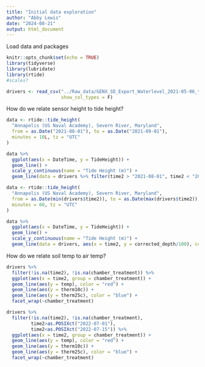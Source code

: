 ```yaml
---
title: "Initial data exploration"
author: "Abby Lewis"
date: "2024-08-21"
output: html_document
---
```


Load data and packages

```r
knitr::opts_chunk$set(echo = TRUE)
library(tidyverse)
library(lubridate)
library(rtide)
#scales?

drivers <- read_csv("../Raw_data/GENX_SD_Export_Waterlevel_2021-05-06_to_2022-12-30_derived_clean_btemps.csv", 
                    show_col_types = F)
```

How do we relate sensor height to tide height?

```r
data <- rtide::tide_height(
  "Annapolis (US Naval Academy), Severn River, Maryland",
  from = as.Date("2021-08-01"), to = as.Date("2021-09-01"),
  minutes = 10L, tz = "UTC"
)

data %>%
  ggplot(aes(x = DateTime, y = TideHeight)) +
  geom_line() +
  scale_y_continuous(name = "Tide Height (m)") +
  geom_line(data = drivers %>% filter(time2 > "2021-08-01", time2 < "2021-09-01"), aes(x = time2, y = corrected_depth/100), color = "red")

data <- rtide::tide_height(
  "Annapolis (US Naval Academy), Severn River, Maryland",
  from = as.Date(min(drivers$time2)), to = as.Date(max(drivers$time2)),
  minutes = 60, tz = "UTC"
)

data %>%
  ggplot(aes(x = DateTime, y = TideHeight)) +
  geom_line() +
  scale_y_continuous(name = "Tide Height (m)") +
  geom_line(data = drivers, aes(x = time2, y = corrected_depth/100), color = "red")
```

How do we relate soil temp to air temp?

```r
drivers %>%
  filter(!is.na(time2), !is.na(chamber_treatment)) %>%
  ggplot(aes(x = time2, group = chamber_treatment)) +
  geom_line(aes(y = temp), color = "red") +
  geom_line(aes(y = therm10c)) +
  geom_line(aes(y = therm25c), color = "blue") +
  facet_wrap(~chamber_treatment)

drivers %>%
  filter(!is.na(time2), !is.na(chamber_treatment),
         time2>as.POSIXct("2022-07-01"),
         time2<as.POSIXct("2022-07-15")) %>%
  ggplot(aes(x = time2, group = chamber_treatment)) +
  geom_line(aes(y = temp), color = "red") +
  geom_line(aes(y = therm10c)) +
  geom_line(aes(y = therm25c), color = "blue") +
  facet_wrap(~chamber_treatment)
```

